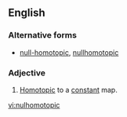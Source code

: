 ==English==

===Alternative forms===
* [[null-homotopic]], [[nullhomotopic]]

===Adjective===
{{en-adj|-}}

# {{context|topology|of a [[map]]}} [[homotopic|Homotopic]] to a [[constant]] map.

[[vi:nulhomotopic]]